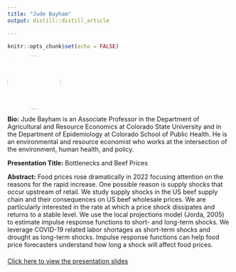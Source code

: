 ```yaml
---
title: "Jude Bayham"
output: distill::distill_article

---
```


```r
knitr::opts_chunk$set(echo = FALSE)
```


:::float-left

<img src="images/Jude_Bayham.jpg" style="width: 120px; height: 120px; object-fit: cover; border-radius: 50%;">

**Bio:** Jude Bayham is an Associate Professor in the Department of Agricultural and Resource Economics at Colorado State University and in the Department of Epidemiology at Colorado School of Public Health.  He is an environmental and resource economist who works at the intersection of the environment, human health, and policy.

**Presentation Title:** Bottlenecks and Beef Prices 

**Abstract:** Food prices rose dramatically in 2022 focusing attention on the reasons for the rapid increase. One possible reason is supply shocks that occur upstream of retail. We study supply shocks in the US beef supply chain and their consequences on US beef wholesale prices. We are particularly interested in the rate at which a price shock dissipates and returns to a stable level. We use the local projections model (Jorda, 2005) to estimate impulse response functions to short- and long-term shocks. We leverage COVID-19 related labor shortages as short-term shocks and drought as long-term shocks. Impulse response functions can help food price forecasters understand how long a shock will affect food prices.   

:::


<!-- Link to presentation slides -->
<div style="margin-top: 20px;">
  <a href="presentations/6-3_Jude_Bayham.pptx" target="_blank">Click here to view the presentation slides</a>
</div>









